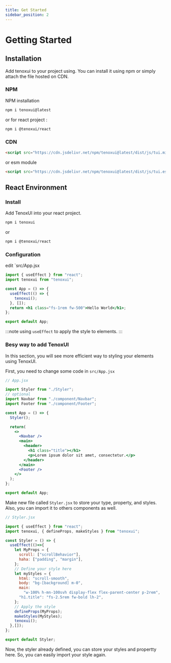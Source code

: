 ```yaml
---
title: Get Started
sidebar_position: 2
---
```



# Getting Started

## Installation

Add tenoxui to your project using. You can install it using npm or simply attach the file hosted on CDN.

### NPM

NPM installation

```bash
npm i tenoxui@latest
```

or for react project :

```html
npm i @tenoxui/react
```

### CDN

```html
<script src="https://cdn.jsdelivr.net/npm/tenoxui@latest/dist/js/tui.min.js"></script>
```

or esm module

```html
<script src="https://cdn.jsdelivr.net/npm/tenoxui@latest/dist/js/tui.esm.min.js"></script>
```


## React Environment

### Install

Add TenoxUI into your react project.

```bash
npm i tenoxui
```

or

```sh
npm i @tenoxui/react
```

### Configuration

edit `src/App.jsx

```jsx
import { useEffect } from "react";
import tenoxui from "tenoxui";

const App = () => {
  useEffect(() => {
    tenoxui();
  }, []);
  return <h1 class="fs-1rem fw-500">Hello World</h1>;
};

export default App;
```

:::note
using `useEffect` to apply the style to elements.
:::

### Besy way to add TenoxUI

In this section, you will see more efficient way to styling your elements using TenoxUI.

<Tabs>

<TabItem value="app" label="App.jsx">

First, you need to change some code in `src/App.jsx`

```jsx
// App.jsx

import Styler from "./Styler";
// optional
import Navbar from "./component/Navbar";
import Footer from "./component/Footer";

const App = () => {
  Styler();

  return(
    <>
      <Navbar />
      <main>
        <header>
          <h1 class="title"></h1>
          <p>Lorem ipsum dolor sit amet, consectetur.</p>
        </header>
      </main>
      <Footer />
    </>
  );
};

export default App;
```
</TabItem>

<TabItem value="styler" label="Styler.jsx">

Make new file called `Styler.jsx` to store your type, property, and styles. Also, you can import it to others components as well.

```jsx
// Styler.jsx

import { useEffect } from "react";
import tenoxui, { defineProps, makeStyles } from "tenoxui";

const Styler = () => {
  useEffect(()=>{
    let MyProps = {
      scroll: ["scrollBehavior"],
      haha: ["padding", "margin"],
    };
    // Define your style here
    let myStyles = {
      html: "scroll-smooth",
      body: "bg-[background] m-0",
      main:
        "w-100% h-mn-100svh display-flex flex-parent-center p-2rem",
      "h1.title": "fs-2.5rem fw-bold lh-2",
    };
    // Apply the style
    defineProps(MyProps);
    makeStyles(MyStyles);
    tenoxui();
  },[]);
};

export default Styler;
```

Now, the styler already defined, you can store your styles and propertty here. So, you can easily import your style again.

</TabItem>

</Tabs>
